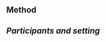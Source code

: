 Method
----------------------------------
*Participants and setting*
----------------------------------